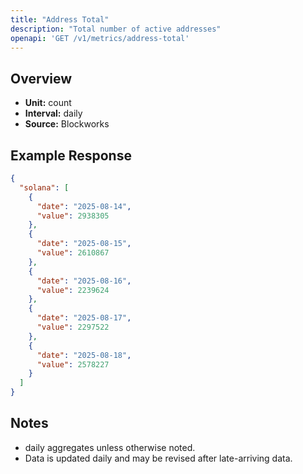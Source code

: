```yaml
---
title: "Address Total"
description: "Total number of active addresses"
openapi: 'GET /v1/metrics/address-total'
---
```


## Overview

- **Unit:** count
- **Interval:** daily
- **Source:** Blockworks

## Example Response

```json
{
  "solana": [
    {
      "date": "2025-08-14",
      "value": 2938305
    },
    {
      "date": "2025-08-15",
      "value": 2610867
    },
    {
      "date": "2025-08-16",
      "value": 2239624
    },
    {
      "date": "2025-08-17",
      "value": 2297522
    },
    {
      "date": "2025-08-18",
      "value": 2578227
    }
  ]
}
```

## Notes
- daily aggregates unless otherwise noted.
- Data is updated daily and may be revised after late-arriving data.
